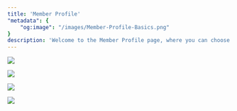 ```yaml
---
title: 'Member Profile'
"metadata": {
    "og:image": "/images/Member-Profile-Basics.png"
}
description: 'Welcome to the Member Profile page, where you can choose what data to collect from your members as well as customize your onboarding form questions.'
---
```

![](/images/Member-Profile-Basics.png)

![](/images/Member-Profile-Additional.png)

![](/images/Member-Profile-Questions.png)

![](/images/Member-Profile-Question-Templates.png) 